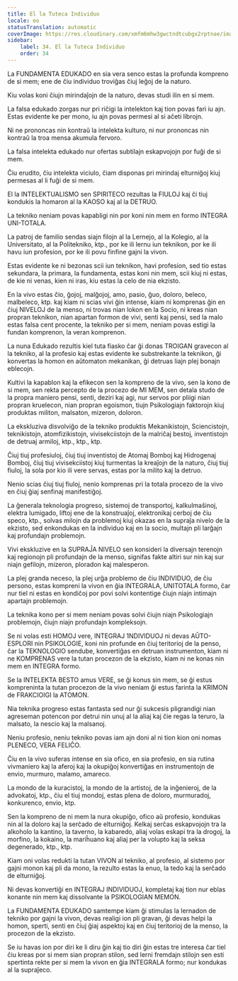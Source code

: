 ```yaml
---
title: El la Tuteca Individuo
locale: eo
statusTranslation: automatic
coverImage: https://res.cloudinary.com/xmfm6mhw3gwctndtcubgx2rptnae/image/upload/v1740337243/small_cover_educacion_fundamental_a051170f1c.webp
sidebar:
    label: 34. El la Tuteca Individuo
    order: 34
---
```

La FUNDAMENTA EDUKADO en sia vera senco estas la profunda kompreno de si mem; ene de ĉiu individuo troviĝas ĉiuj leĝoj de la naturo.

Kiu volas koni ĉiujn mirindaĵojn de la naturo, devas studi ilin en si mem.

La falsa edukado zorgas nur pri riĉigi la intelekton kaj tion povas fari iu ajn. Estas evidente ke per mono, iu ajn povas permesi al si aĉeti librojn.

Ni ne prononcas nin kontraŭ la intelekta kulturo, ni nur prononcas nin kontraŭ la troa mensa akumula fervoro.

La falsa intelekta edukado nur ofertas subtilajn eskapvojojn por fuĝi de si mem.

Ĉiu erudito, ĉiu intelekta viciulo, ĉiam disponas pri mirindaj elturniĝoj kiuj permesas al li fuĝi de si mem.

El la INTELEKTUALISMO sen SPIRITECO rezultas la FIULOJ kaj ĉi tiuj kondukis la homaron al la KAOSO kaj al la DETRUO.

La tekniko neniam povas kapabligi nin por koni nin mem en formo INTEGRA UNI-TOTALA.

La patroj de familio sendas siajn filojn al la Lernejo, al la Kolegio, al la Universitato, al la Politekniko, ktp., por ke ili lernu iun teknikon, por ke ili havu iun profesion, por ke ili povu finfine gajni la vivon.

Estas evidente ke ni bezonas scii iun teknikon, havi profesion, sed tio estas sekundara, la primara, la fundamenta, estas koni nin mem, scii kiuj ni estas, de kie ni venas, kien ni iras, kiu estas la celo de nia ekzisto.

En la vivo estas ĉio, ĝojoj, malĝojoj, amo, pasio, ĝuo, doloro, beleco, malbeleco, ktp. kaj kiam ni scias vivi ĝin intense, kiam ni komprenas ĝin en ĉiuj NIVELOJ de la menso, ni trovas nian lokon en la Socio, ni kreas nian propran teknikon, nian apartan formon de vivi, senti kaj pensi, sed la malo estas falsa cent procente, la tekniko per si mem, neniam povas estigi la fundan komprenon, la veran komprenon.

La nuna Edukado rezultis kiel tuta fiasko ĉar ĝi donas TROIGAN gravecon al la tekniko, al la profesio kaj estas evidente ke substrekante la teknikon, ĝi konvertas la homon en aŭtomaton mekanikan, ĝi detruas liajn plej bonajn eblecojn.

Kultivi la kapablon kaj la efikecon sen la kompreno de la vivo, sen la kono de si mem, sen rekta percepto de la procezo de MI MEM, sen detala studo de la propra maniero pensi, senti, deziri kaj agi, nur servos por pliigi nian propran kruelecon, nian propran egoismon, tiujn Psikologiajn faktorojn kiuj produktas militon, malsaton, mizeron, doloron.

La ekskluziva disvolviĝo de la tekniko produktis Mekanikistojn, Sciencistojn, teknikistojn, atomfizikistojn, vivisekciistojn de la malriĉaj bestoj, inventistojn de detruaj armiloj, ktp., ktp., ktp.

Ĉiuj tiuj profesiuloj, ĉiuj tiuj inventistoj de Atomaj Bomboj kaj Hidrogenaj Bomboj, ĉiuj tiuj vivisekciistoj kiuj turmentas la kreaĵojn de la naturo, ĉiuj tiuj fiuloj, la sola por kio ili vere servas, estas por la milito kaj la detruo.

Nenio scias ĉiuj tiuj fiuloj, nenio komprenas pri la totala procezo de la vivo en ĉiuj ĝiaj senfinaj manifestiĝoj.

La ĝenerala teknologia progreso, sistemoj de transportoj, kalkulmaŝinoj, elektra lumigado, liftoj ene de la konstruaĵoj, elektronikaj cerboj de ĉiu speco, ktp., solvas milojn da problemoj kiuj okazas en la supraĵa nivelo de la ekzisto, sed enkondukas en la individuo kaj en la socio, multajn pli larĝajn kaj profundajn problemojn.

Vivi ekskluzive en la SUPRAĴA NIVELO sen konsideri la diversajn terenojn kaj regionojn pli profundajn de la menso, signifas fakte altiri sur nin kaj sur niajn gefilojn, mizeron, ploradon kaj malesperon.

La plej granda neceso, la plej urĝa problemo de ĉiu INDIVIDUO, de ĉiu persono, estas kompreni la vivon en ĝia INTEGRALA, UNITOTALA formo, ĉar nur tiel ni estas en kondiĉoj por povi solvi kontentige ĉiujn niajn intimajn apartajn problemojn.

La teknika kono per si mem neniam povas solvi ĉiujn niajn Psikologiajn problemojn, ĉiujn niajn profundajn kompleksojn.

Se ni volas esti HOMOJ vere, INTEGRAJ 1NDIVIDUOJ ni devas AŬTO-ESPLORI nin PSIKOLOGIE, koni nin profunde en ĉiuj teritorioj de la penso, ĉar la TEKNOLOGIO sendube, konvertiĝas en detruan instrumenton, kiam ni ne KOMPRENAS vere la tutan procezon de la ekzisto, kiam ni ne konas nin mem en INTEGRA formo.

Se la INTELEKTA BESTO amus VERE, se ĝi konus sin mem, se ĝi estus kompreninta la tutan procezon de la vivo neniam ĝi estus farinta la KRIMON de FRAKCIOIGI la ATOMON.

Nia teknika progreso estas fantasta sed nur ĝi sukcesis pligrandigi nian agreseman potencon por detrui nin unuj al la aliaj kaj ĉie regas la teruro, la malsato, la nescio kaj la malsanoj.

Neniu profesio, neniu tekniko povas iam ajn doni al ni tion kion oni nomas PLENECO, VERA FELIĈO.

Ĉiu en la vivo suferas intense en sia ofico, en sia profesio, en sia rutina vivmaniero kaj la aferoj kaj la okupiĝoj konvertiĝas en instrumentojn de envio, murmuro, malamo, amareco.

La mondo de la kuracistoj, la mondo de la artistoj, de la inĝenieroj, de la advokatoj, ktp., ĉiu el tiuj mondoj, estas plena de doloro, murmuradoj, konkurenco, envio, ktp.

Sen la kompreno de ni mem la nura okupiĝo, ofico aŭ profesio, kondukas nin al la doloro kaj la serĉado de elturniĝoj. Kelkaj serĉas eskapvojojn tra la alkoholo la kantino, la taverno, la kabaredo, aliaj volas eskapi tra la drogoj, la morfino, la kokaino, la mariĥuano kaj aliaj per la volupto kaj la seksa degenerado, ktp., ktp.

Kiam oni volas redukti la tutan VIVON al tekniko, al profesio, al sistemo por gajni monon kaj pli da mono, la rezulto estas la enuo, la tedo kaj la serĉado de elturniĝoj.

Ni devas konvertiĝi en INTEGRAJ INDIVIDUOJ, kompletaj kaj tion nur eblas konante nin mem kaj dissolvante la PSIKOLOGIAN MEMON.

La FUNDAMENTA EDUKADO samtempe kiam ĝi stimulas la lernadon de tekniko por gajni la vivon, devas realigi ion pli gravan, ĝi devas helpi la homon, sperti, senti en ĉiuj ĝiaj aspektoj kaj en ĉiuj teritorioj de la menso, la procezon de la ekzisto.

Se iu havas ion por diri ke li diru ĝin kaj tio diri ĝin estas tre interesa ĉar tiel ĉiu kreas por si mem sian propran stilon, sed lerni fremdajn stilojn sen esti spertinta rekte per si mem la vivon en ĝia INTEGRALA formo; nur kondukas al la supraĵeco.

